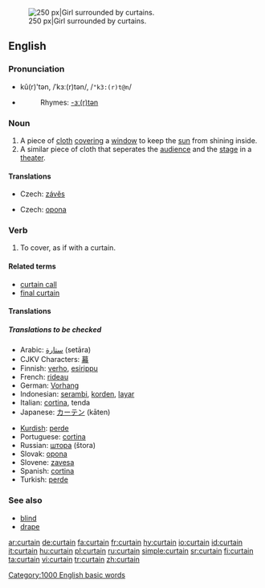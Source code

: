 [[Image:Jan Vermeer van Delft 003.jpg|thumb|right|250 px|Girl surrounded by curtains.]]
==English==

===Pronunciation===
*kû(r)'tən, /ˈkɜː(r)tən/, /<tt>"k3:(r)t@n</tt>/
*{{audio|en-us-curtain.ogg|Audio (US)}}
*:Rhymes: [[Rhymes:English:-ɜː(r)tən|-ɜː(r)tən]]

===Noun===
{{en-noun}}
# A piece of [[cloth]] [[cover]]ing a [[window]] to keep the [[sun]] from shining inside.
# A similar piece of cloth that seperates the [[audience]] and the [[stage]] in a [[theater]].

====Translations====
{{trans-top|piece of cloth covering a window}}
*Czech: [[závěs]] {{m}}
{{trans-mid}}
{{trans-bottom}}

{{trans-top|piece of cloth in a theater}}
*Czech: [[opona]] {{f}}
{{trans-mid}}
{{trans-bottom}}

===Verb===
{{en-verb}}
# To cover, as if with a curtain.  

====Related terms====
*[[curtain call]]
*[[final curtain]]

====Translations====
=====Translations to be checked=====
{{checktrans}}
{{top}}
*Arabic: [[ستارة]] (setāra) {{f}}
*CJKV Characters: [[幕]]
*Finnish: [[verho]], [[esirippu]]
*French: [[rideau]] {{m}}
*German: [[Vorhang]] {{m}}
*Indonesian: [[serambi]], [[korden]], [[layar]]
*Italian: [[cortina]], tenda {{f}}
*Japanese: [[カーテン]] (kāten)
{{mid}}
*[[Kurdish]]: [[perde]] {{f}}
*Portuguese: [[cortina]] {{f}}
*Russian: [[шторa]] (štora) {{f}}
*Slovak: [[opona]] {{f}}
*Slovene: [[zavesa]] {{f}}
*Spanish: [[cortina]] {{f}}
*Turkish: [[perde]]
{{bottom}}

===See also===
*[[blind]]
*[[drape]]

[[Category:1000 English basic words]]

[[ar:curtain]]
[[de:curtain]]
[[fa:curtain]]
[[fr:curtain]]
[[hy:curtain]]
[[io:curtain]]
[[id:curtain]]
[[it:curtain]]
[[hu:curtain]]
[[pl:curtain]]
[[ru:curtain]]
[[simple:curtain]]
[[sr:curtain]]
[[fi:curtain]]
[[ta:curtain]]
[[vi:curtain]]
[[tr:curtain]]
[[zh:curtain]]